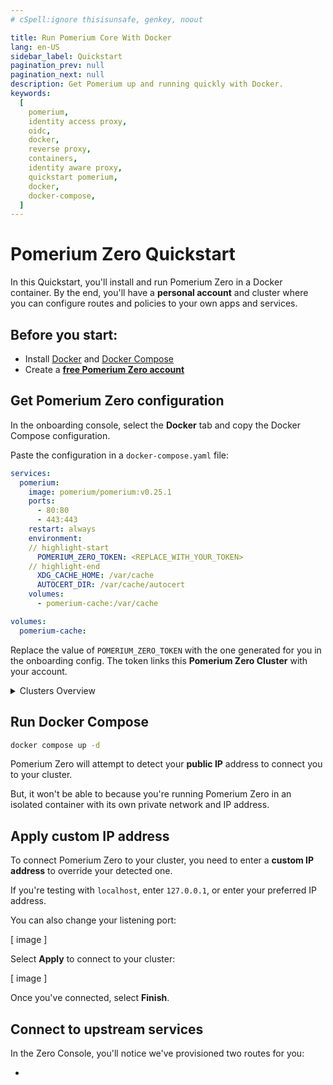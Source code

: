 ```yaml
---
# cSpell:ignore thisisunsafe, genkey, noout

title: Run Pomerium Core With Docker
lang: en-US
sidebar_label: Quickstart
pagination_prev: null
pagination_next: null
description: Get Pomerium up and running quickly with Docker.
keywords:
  [
    pomerium,
    identity access proxy,
    oidc,
    docker,
    reverse proxy,
    containers,
    identity aware proxy,
    quickstart pomerium,
    docker,
    docker-compose,
  ]
---
```


# Pomerium Zero Quickstart

In this Quickstart, you'll install and run Pomerium Zero in a Docker container. By the end, you'll have a **personal account** and cluster where you can configure routes and policies to your own apps and services.

## Before you start:

- Install [Docker](https://docs.docker.com/install/) and [Docker Compose](https://docs.docker.com/compose/install/)
- Create a [**free Pomerium Zero account**](https://console.pomerium.app/create-account)

## Get Pomerium Zero configuration

In the onboarding console, select the **Docker** tab and copy the Docker Compose configuration.

Paste the configuration in a `docker-compose.yaml` file:

```yaml title="docker-compose.yaml"
services:
  pomerium:
    image: pomerium/pomerium:v0.25.1
    ports:
      - 80:80
      - 443:443
    restart: always
    environment:
    // highlight-start
      POMERIUM_ZERO_TOKEN: <REPLACE_WITH_YOUR_TOKEN>
    // highlight-end
      XDG_CACHE_HOME: /var/cache
      AUTOCERT_DIR: /var/cache/autocert
    volumes:
      - pomerium-cache:/var/cache

volumes:
  pomerium-cache:
```

Replace the value of `POMERIUM_ZERO_TOKEN` with the one generated for you in the onboarding config. The token links this **Pomerium Zero Cluster** with your account.

<details>
  <summary>Clusters Overview</summary>
  <div>Include high-level summary of Clusters concept in PZ. Link to Clusters documentation.</div>
</details>

## Run Docker Compose

```bash
docker compose up -d
```

Pomerium Zero will attempt to detect your **public IP** address to connect you to your cluster.

But, it won't be able to because you're running Pomerium Zero in an isolated container with its own private network and IP address.

## Apply custom IP address

To connect Pomerium Zero to your cluster, you need to enter a **custom IP address** to override your detected one.

If you're testing with `localhost`, enter `127.0.0.1`, or enter your preferred IP address.

You can also change your listening port:

[ image ]

Select **Apply** to connect to your cluster:

[ image ]

Once you've connected, select **Finish**.

## Connect to upstream services

In the Zero Console, you'll notice we've provisioned two routes for you:

- 









